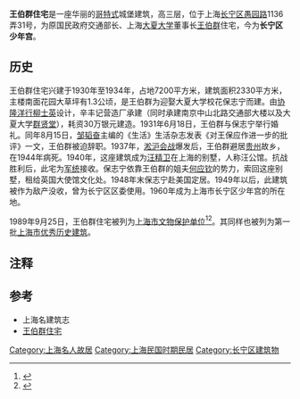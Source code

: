 {{About|王伯群于上海的住宅|王伯群于贵阳的住宅|王伯群故居}}
{{文物保护单位
| 级别 = 省级
| 省区市 = 上海市
| 名称 = 王伯群住宅
| 图片 = [[File:Shanghai_Changing_Children's_Palace_01.JPG|250px]]
| 编号 = 5-34
| 分类 = 近现代重要史迹及代表性建筑
| 时代 = 1934年
| 所在 = [[上海市|上海市]][[长宁区|长宁区]]
| 登录 = 1989年9月25日
}}
'''王伯群住宅'''是一座华丽的[[哥特式|哥特式]]城堡建筑，高三层{{NoteTag|其中主楼地上三层附地下一层，房间32间}}，位于上海[[长宁区|长宁区]][[愚园路|愚园路]]1136弄31号，为原国民政府交通部长、上海[[大夏大学|大夏大学]]董事长[[王伯群|王伯群]]住宅，今为'''长宁区少年宫'''。

==历史==
王伯群住宅兴建于1930年至1934年，占地7200平方米，建筑面积2330平方米，主楼南面花园大草坪有1.3公顷{{NoteTag|包括树龄超过百年的广玉兰。}}，是王伯群为迎娶大夏大学校花保志宁而建。由[[协隆洋行|协隆洋行]][[柳士英|柳士英]]设计，辛丰记营造厂承建（同时承建南京中山北路交通部大楼以及大夏大学[[华东师范大学群贤堂|群贤堂]]），耗资30万银元建造。1931年6月18日，王伯群与保志宁举行婚礼。同年8月15日，[[邹韬奋|邹韬奋]]主编的《生活》生活杂志发表《对王保应作进一步的批评》一文，王伯群被迫辞职。1937年，[[淞沪会战|淞沪会战]]爆发后，王伯群避居[[贵州|贵州]]故乡，在1944年病死。1940年，这座建筑成为[[汪精卫|汪精卫]]在上海的别墅，人称汪公馆。抗战胜利后，此宅为[[军统|军统]]接收。保志宁依靠王伯群的姐夫[[何应钦|何应钦]]的势力，索回这座别墅，租给英国大使馆文化处。1948年末保志宁赴美国定居。1949年以后，此建筑被作为敌产没收，曾为长宁区区委使用。1960年成为上海市长宁区少年宫的所在地。

1989年9月25日，王伯群住宅被列为[[上海市文物保护单位|上海市文物保护单位]]<ref>{{Cite book|title=新编上海大观|last=卢莹辉主编；吴云溥，曹宪镛，徐同甫，林路副主编|publisher=上海：[[上海社会科学院出版社|上海社会科学院出版社]]|year=1993.03|isbn=7-80515-697-2|pages=547-551}}</ref><ref>{{Cite book|title=中国文物地图集 上海分册|last=国家文物局主编|publisher=北京：[[中华地图学社|中华地图学社]]|year=2017.01|isbn=978-7-80031-643-2|pages=136-140}}</ref>。其同样也被列为第一批[[上海市优秀历史建筑|上海市优秀历史建筑]]。

==注释==
{{NoteFoot}}

==参考== 
{{commonscat|Changning Children's Palace}}
*上海名建筑志
*[http://sh.artplanet.cn/building.html?bid=973369522482319360 王伯群住宅] {{Wayback|url=http://sh.artplanet.cn/building.html?bid=973369522482319360 |date=20200915070452 }}

{{上海市文物保护单位}}
{{上海市第一批优秀历史建筑}}
[[Category:上海名人故居|Category:上海名人故居]]
[[Category:上海民国时期民居|Category:上海民国时期民居]]
[[Category:长宁区建筑物|Category:长宁区建筑物]]